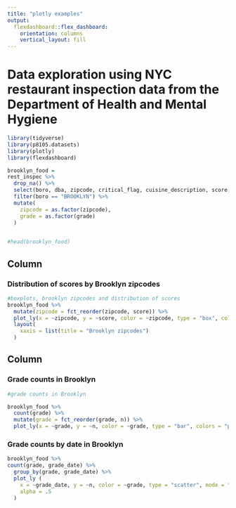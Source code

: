 ```yaml
---
title: "plotly examples"
output: 
  flexdashboard::flex_dashboard:
    orientation: columns
    vertical_layout: fill
---
```


# Data exploration using NYC restaurant inspection data from the Department of Health and Mental Hygiene

```r
library(tidyverse)
library(p8105.datasets)
library(plotly)
library(flexdashboard)
```


```r

brooklyn_food =
rest_inspec %>%
  drop_na() %>%
  select(boro, dba, zipcode, critical_flag, cuisine_description, score, grade, grade_date, violation_code, violation_description)%>%
  filter(boro == "BROOKLYN") %>%
  mutate(
    zipcode = as.factor(zipcode),
    grade = as.factor(grade)
  )

  
#head(brooklyn_food)
```

Column {data-width=650}
-----------------------------------------------------------------------

### Distribution of scores by Brooklyn zipcodes


```r
#boxplots, brooklyn zipcodes and distribution of scores
brooklyn_food %>%
  mutate(zipcode = fct_reorder(zipcode, score)) %>% 
  plot_ly(x = ~zipcode, y = ~score, color = ~zipcode, type = "box", colors = "viridis") %>%
  layout(
    xaxis = list(title = "Brooklyn zipcodes")
  )

```


Column {data-width=350}
-----------------------------------------------------------------------

### Grade counts in Brooklyn

```r
#grade counts in Brooklyn

brooklyn_food %>%
  count(grade) %>% 
  mutate(grade = fct_reorder(grade, n)) %>% 
  plot_ly(x = ~grade, y = ~n, color = ~grade, type = "bar", colors = "plasma")

```

### Grade counts by date in Brooklyn

```r


brooklyn_food %>%
count(grade, grade_date) %>%
  group_by(grade, grade_date) %>%
  plot_ly (
    x = ~grade_date, y = ~n, color = ~grade, type = "scatter", mode = "markers", colors = "viridis",
    alpha = .5
  )

```